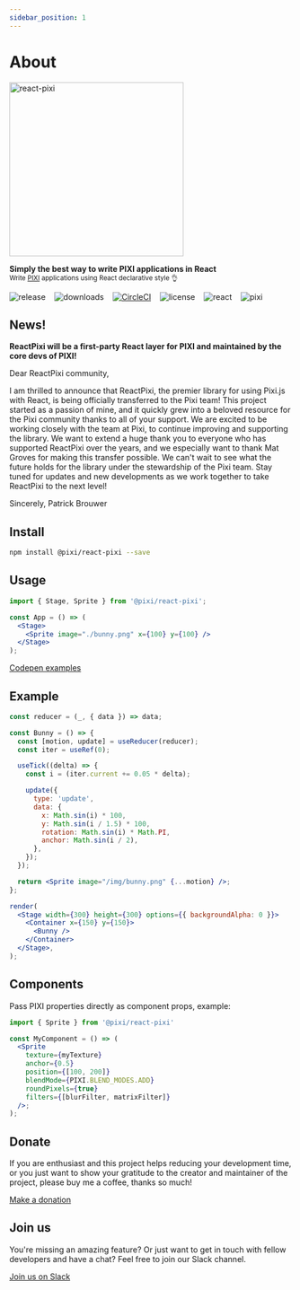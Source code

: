 ```yaml
---
sidebar_position: 1
---
```


# About

<p>
  <h1 align="center" hidden>
    React Pixi
  </h1>
  <img src="/img/react-pixi-rainbow.png" alt="react-pixi" width="310" />
</p>

<p>
  <strong>Simply the best way to write PIXI applications in React</strong>
  <br />
  <sub>
    Write <a href="http://www.pixijs.com/">PIXI</a> applications using React
    declarative style 👌
  </sub>
</p>

![release](https://img.shields.io/github/v/release/inlet/react-pixi) &nbsp;&nbsp; ![downloads](https://img.shields.io/npm/dm/@pixi/react-pixi) &nbsp;&nbsp; [![CircleCI](https://img.shields.io/circleci/project/github/inlet/react-pixi/master.svg)](https://circleci.com/gh/inlet/react-pixi) &nbsp;&nbsp; ![license](https://img.shields.io/badge/license-MIT-green.svg) &nbsp;&nbsp; ![react](https://img.shields.io/badge/react-latest-ff69b4.svg) &nbsp;&nbsp; ![pixi](https://img.shields.io/badge/pixi-v6+-ff69b4.svg)

## News!

**ReactPixi will be a first-party React layer for PIXI and maintained by the core devs of PIXI!**

Dear ReactPixi community,

I am thrilled to announce that ReactPixi, the premier library for using Pixi.js with React, is being officially transferred to the Pixi team! This project started as a passion of mine, and it quickly grew into a beloved resource for the Pixi community thanks to all of your support.
We are excited to be working closely with the team at Pixi, to continue improving and supporting the library. We want to extend a huge thank you to everyone who has supported ReactPixi over the years, and we especially want to thank Mat Groves for making this transfer possible.
We can't wait to see what the future holds for the library under the stewardship of the Pixi team. Stay tuned for updates and new developments as we work together to take ReactPixi to the next level!

Sincerely,
Patrick Brouwer

## Install

```bash
npm install @pixi/react-pixi --save
```

## Usage

```jsx
import { Stage, Sprite } from '@pixi/react-pixi';

const App = () => (
  <Stage>
    <Sprite image="./bunny.png" x={100} y={100} />
  </Stage>
);
```

[Codepen examples](https://codepen.io/collection/XPpGdb/)

## Example

```jsx live noInline
const reducer = (_, { data }) => data;

const Bunny = () => {
  const [motion, update] = useReducer(reducer);
  const iter = useRef(0);

  useTick((delta) => {
    const i = (iter.current += 0.05 * delta);

    update({
      type: 'update',
      data: {
        x: Math.sin(i) * 100,
        y: Math.sin(i / 1.5) * 100,
        rotation: Math.sin(i) * Math.PI,
        anchor: Math.sin(i / 2),
      },
    });
  });

  return <Sprite image="/img/bunny.png" {...motion} />;
};

render(
  <Stage width={300} height={300} options={{ backgroundAlpha: 0 }}>
    <Container x={150} y={150}>
      <Bunny />
    </Container>
  </Stage>,
);
```

## Components

Pass PIXI properties directly as component props, example:

```jsx
import { Sprite } from '@pixi/react-pixi'

const MyComponent = () => (
  <Sprite
    texture={myTexture}
    anchor={0.5}
    position={[100, 200]}
    blendMode={PIXI.BLEND_MODES.ADD}
    roundPixels={true}
    filters={[blurFilter, matrixFilter]}
  />;
);
```

## Donate

If you are enthusiast and this project helps reducing your development time, or you just want to show your gratitude to the creator and maintainer of the project, please buy me a coffee, thanks so much!

[Make a donation](https://www.paypal.me/donatepatrick)

## Join us

You're missing an amazing feature? Or just want to get in touch with fellow developers
and have a chat? Feel free to join our Slack channel.

[Join us on Slack](https://join.slack.com/t/reactpixi/shared_invite/enQtODk5NjQ2ODQ4MTI5LWVjNzlkZTJjYmI4NDcxYzljNDM4MmYwMzZkYWFlM2VkNmFhNDBmYzg3OGE5YzBiY2NmZTIwZDY0MTA4ZjA4OGM)

